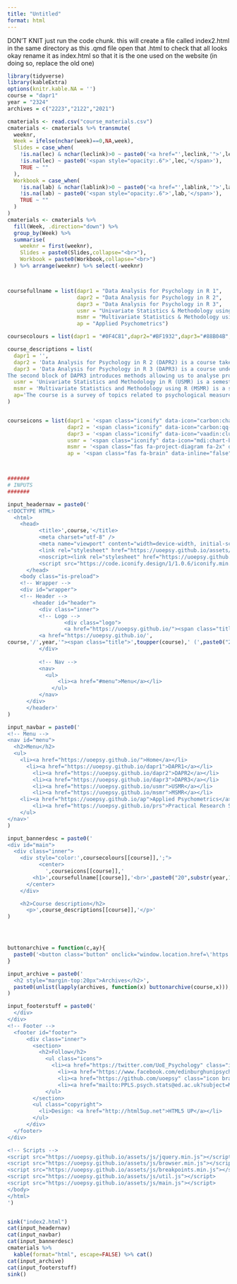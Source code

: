 ---
title: "Untitled"
format: html
---

DON'T KNIT
just run the code chunk.
this will create a file called index2.html in the same directory as this .qmd file
open that .html to check that all looks okay
rename it as index.html so that it is the one used on the website (in doing so, replace the old one)


```{r}
library(tidyverse)
library(kableExtra)
options(knitr.kable.NA = '')
course = "dapr1"
year = "2324"
archives = c("2223","2122","2021")

cmaterials <- read.csv("course_materials.csv")
cmaterials <- cmaterials %>% transmute(
  weeknr,
  Week = ifelse(nchar(week)==0,NA,week),
  Slides = case_when(
    !is.na(lec) & nchar(leclink)>0 ~ paste0('<a href="',leclink,'">',lec,'</a>'),
    !is.na(lec) ~ paste0('<span style="opacity:.6">',lec,'</span>'),
    TRUE ~ ""
  ),
  Workbook = case_when(
    !is.na(lab) & nchar(lablink)>0 ~ paste0('<a href="',lablink,'">',lab,'</a>'),
    !is.na(lab) ~ paste0('<span style="opacity:.6">',lab,'</span>'),
    TRUE ~ ""
  )
)
cmaterials <- cmaterials %>% 
  fill(Week, .direction="down") %>% 
  group_by(Week) %>% 
  summarise(
    weeknr = first(weeknr),
    Slides = paste0(Slides,collapse="<br>"),
    Workbook = paste0(Workbook,collapse="<br>")
  ) %>% arrange(weeknr) %>% select(-weeknr)



coursefullname = list(dapr1 = "Data Analysis for Psychology in R 1",
                      dapr2 = "Data Analysis for Psychology in R 2",
                      dapr3 = "Data Analysis for Psychology in R 3",
                      usmr = "Univariate Statistics & Methodology using R",
                      msmr = "Multivariate Statistics & Methodology using R",
                      ap = "Applied Psychometrics")

coursecolours = list(dapr1 = "#0F4C81",dapr2="#BF1932",dapr3="#88B04B",usmr="#FCBB06",msmr="#a41ae4",ap="#670E36")

course_descriptions = list(
  dapr1 = '',
  dapr2 = 'Data Analysis for Psychology in R 2 (DAPR2) is a course taken by 2nd year students in Psychology. The course introduces methods for analysing both observational and experimental psychological studies, with a particular focus on linear models. The course is taught across the full academic year – spanning two semesters – split into four teaching blocks. The first block will introduce students to linear models, where they will learn to build and interpret linear models for continuous outcomes with single and multiple predictors. The second block extends from multiple linear regression to include interactions, as well as introducing assumptions and diagnostics checks, and bootstrapping. The third block sees a shift from correlational to experimental designs, where students will be introduced to multiple regression with categorical predictors, and will learn how to conduct multiple comparisons, apply different types of corrections, and run model comparisons. The fourth and final block focuses on more niche and advanced topics within the realm of linear regression. Students will be introduced to generalized linear models for binary outcomes before focusing on wider issues within the psychological literature, such as replication, power, pre-registration, and open science.',
  dapr3 = 'Data Analysis for Psychology in R 3 (DAPR3) is a course undertaken by 3rd year students in Psychology. It introduces statistical tools that are invaluable for analysing many types of psychological study, and prepares students for their dissertations. Following closely from DAPR2, the first block extends the linear model to analyses of "hierarchical data", in which observations are clustered in higher-level groups (e.g. trials within participants, or students within schools). DAPR3 provides students with a strong foundation in multilevel modelling, in which it is possible to capture variation in the outcome that is associated with characteristics at these different levels.
The second block of DAPR3 introduces methods allowing us to analyse processes that are more complex than a simple "x predicts y". Following an introduction to path analysis and mediation ("x predicts z predicts y"), we move to studying data reduction techniques that allow us to summarise multiple correlated variables into either weighted composites or underlying latent factors.',
  usmr = 'Univariate Statistics and Methodology in R (USMR) is a semester long crash-course aimed at providing Masters students in psychology with a competence in standard statistical methodologies and data analysis using R. Typically the analyses taught in this course are relevant for when there is just one source of variation - i.e. when we are interested in a single outcome measured across a set of independent observations.<br>The first half of the course covers the fundamentals of statistical inference using a simulation-based approach, and introduces students to working with R & RStudio. The latter half of the course focuses on the general linear model, emphasising the fact that many statistical methods are simply special cases of this approach. This course introduces students to statistical modelling and empowers them with tools to analyse richer data and answer a broader set of research questions.',
  msmr = 'Multivariate Statistics and Methodology using R (MSMR) is a semester long course providing an advanced level overview of statistical analysis techniques and methodology issues relevant to psychological research. The course builds on the concepts and skills developed in Univariate Statistics and Methodology using R.',
  ap='The course is a survey of topics related to psychological measurement as used in various real-world settings, psychometric theory and models, test construction, and the interpretation of results and test manuals. The course emphasizes the practical side of these topics, allowing those who complete the course to both construct some psychological assessment scales, present and interpret their key psychometric properties, and evaluate these properties when provided for other scales.'
)


courseicons = list(dapr1 = '<span class="iconify" data-icon="carbon:chart-candlestick" data-inline="false" data-width="60px" data-height="60px"></span>',
                   dapr2 = '<span class="iconify" data-icon="carbon:qq-plot" data-inline="false" data-width="60px" data-height="60px"></span>',
                   dapr3 = '<span class="iconify" data-icon="vaadin:cluster" data-inline="false" data-width="60px" data-height="60px"></span>',
                   usmr = '<span class="iconify" data-icon="mdi:chart-bell-curve-cumulative" data-inline="false" data-width="60px" data-height="60px"></span>',
                   msmr = '<span class="fas fa-project-diagram fa-2x" data-inline="false" data-width="60px" data-height="60px"></span>',
                   ap = '<span class="fas fa-brain" data-inline="false" data-width="60px" data-height="60px"></span>')



#######
# INPUTS
#######

input_headernav = paste0('
<!DOCTYPE HTML>
  <html>
  	<head>
		  <title>',course,'</title>
		  <meta charset="utf-8" />
		  <meta name="viewport" content="width=device-width, initial-scale=1, user-scalable=no" />
		  <link rel="stylesheet" href="https://uoepsy.github.io/assets/css/main.css" />
		  <noscript><link rel="stylesheet" href="https://uoepsy.github.io/assets/css/noscript.css"  /></noscript>
		  <script src="https://code.iconify.design/1/1.0.6/iconify.min.js"></script>
	  </head>
    <body class="is-preload">
    <!-- Wrapper -->
    <div id="wrapper">
    <!-- Header -->
  		<header id="header">
		  <div class="inner">
          <!-- Logo -->
				  <div class="logo">
				  <a href="https://uoepsy.github.io/"><span class="title">Home</span></a> / 
          <a href="https://uoepsy.github.io/',
course,'/',year,'"><span class="title">',toupper(course),' (',paste0("20",substr(year,1,2),"/",substr(year,3,4)),')</span></a>
          </div>
    
          <!-- Nav -->
          <nav>
            <ul>
        	    <li><a href="#menu">Menu</a></li>
	          </ul>
          </nav>
      </div>
      </header>'
)

input_navbar = paste0('
<!-- Menu -->
<nav id="menu">
  <h2>Menu</h2>
  <ul>
    <li><a href="https://uoepsy.github.io/">Home</a></li>
	  <li><a href="https://uoepsy.github.io/dapr1">DAPR1</a></li>
		<li><a href="https://uoepsy.github.io/dapr2">DAPR2</a></li>
		<li><a href="https://uoepsy.github.io/dapr3">DAPR3</a></li>
		<li><a href="https://uoepsy.github.io/usmr">USMR</a></li>
		<li><a href="https://uoepsy.github.io/msmr">MSMR</a></li>
    <li><a href="https://uoepsy.github.io/ap">Applied Psychometrics</a></li>
		<li><a href="https://uoepsy.github.io/prs">Practical Research Skills</a></li>
	</ul>
</nav>'
)

input_bannerdesc = paste0('
<div id="main">
  <div class="inner">
    <div style="color:',coursecolours[[course]],';">
		  <center>
		    ',courseicons[[course]],'
        <h1>',coursefullname[[course]],'<br>',paste0("20",substr(year,1,2),"/",substr(year,3,4)),'</h1>
      </center>
    </div>

    <h2>Course description</h2>
      <p>',course_descriptions[[course]],'</p>'
)




buttonarchive = function(c,ay){
  paste0('<button class="button" onclick="window.location.href=\'https://uoepsy.github.io/', c,'/',ay,'/index.html\'">',paste0("20",substr(ay,1,2),"/",substr(ay,3,4)),' Archive</button>')
}

input_archive = paste0('
  <h2 style="margin-top:20px">Archives</h2>',
  paste0(unlist(lapply(archives, function(x) buttonarchive(course,x))),collapse="  ")
)

input_footerstuff = paste0('
  </div>
</div>
<!-- Footer -->
  <footer id="footer">
	  <div class="inner">
		<section>
		  <h2>Follow</h2>
			<ul class="icons">
			  <li><a href="https://twitter.com/UoE_Psychology" class="icon brands style2 fa-twitter"><span class="label">Twitter</span></a></li>
				<li><a href="https://www.facebook.com/edinburghunipsychology" class="icon brands style2 fa-facebook-f"><span class="label">Facebook</span></a></li>
				<li><a href="https://github.com/uoepsy" class="icon brands style2 fa-github"><span class="label">GitHub</span></a></li>
				<li><a href="mailto:PPLS.psych.stats@ed.ac.uk?subject=Mail from website" class="icon solid style2 fa-envelope"><span class="label">Email</span></a></li>
			</ul>
		</section>
		<ul class="copyright">
		  <li>Design: <a href="http://html5up.net">HTML5 UP</a></li>
		</ul>
	  </div>
  </footer>
</div>

<!-- Scripts -->
<script src="https://uoepsy.github.io/assets/js/jquery.min.js"></script>
<script src="https://uoepsy.github.io/assets/js/browser.min.js"></script>
<script src="https://uoepsy.github.io/assets/js/breakpoints.min.js"></script>
<script src="https://uoepsy.github.io/assets/js/util.js"></script>
<script src="https://uoepsy.github.io/assets/js/main.js"></script>
</body>
</html>
')


sink("index2.html")
cat(input_headernav)
cat(input_navbar)
cat(input_bannerdesc)
cmaterials %>%
  kable(format="html", escape=FALSE) %>% cat()
cat(input_archive)
cat(input_footerstuff)
sink()




```